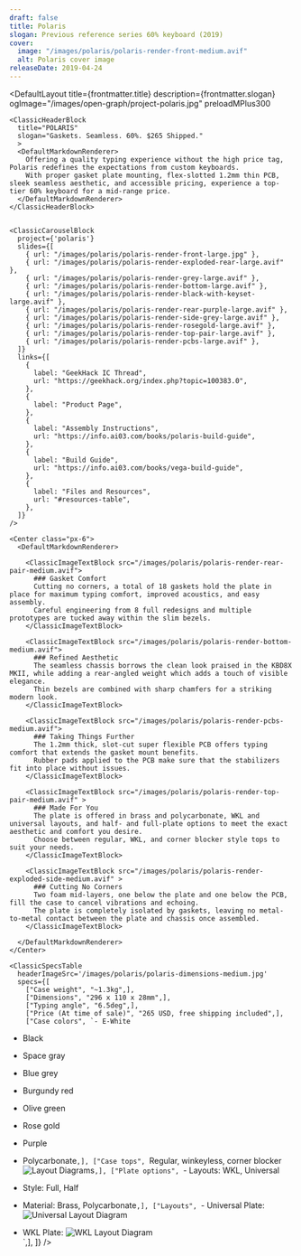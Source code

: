 ```yaml
---
draft: false
title: Polaris
slogan: Previous reference series 60% keyboard (2019) 
cover:
  image: "/images/polaris/polaris-render-front-medium.avif"
  alt: Polaris cover image
releaseDate: 2019-04-24
---
```


<DefaultLayout 
  title={frontmatter.title} 
  description={frontmatter.slogan}
  ogImage="/images/open-graph/project-polaris.jpg"
  preloadMPlus300
>

  <ClassicBlurredHeader src={frontmatter.cover.image} />

  <div class="container mx-auto">

    <ClassicHeaderBlock 
      title="POLARIS"
      slogan="Gaskets. Seamless. 60%. $265 Shipped."
      >
      <DefaultMarkdownRenderer>
        Offering a quality typing experience without the high price tag, Polaris redefines the expectations from custom keyboards.  
        With proper gasket plate mounting, flex-slotted 1.2mm thin PCB, sleek seamless aesthetic, and accessible pricing, experience a top-tier 60% keyboard for a mid-range price.
      </DefaultMarkdownRenderer>
    </ClassicHeaderBlock>


    <ClassicCarouselBlock 
      project={'polaris'} 
      slides={[
        { url: "/images/polaris/polaris-render-front-large.jpg" },
        { url: "/images/polaris/polaris-render-exploded-rear-large.avif" },
        { url: "/images/polaris/polaris-render-grey-large.avif" },
        { url: "/images/polaris/polaris-render-bottom-large.avif" },
        { url: "/images/polaris/polaris-render-black-with-keyset-large.avif" },
        { url: "/images/polaris/polaris-render-rear-purple-large.avif" },
        { url: "/images/polaris/polaris-render-side-grey-large.avif" },
        { url: "/images/polaris/polaris-render-rosegold-large.avif" },
        { url: "/images/polaris/polaris-render-top-pair-large.avif" },
        { url: "/images/polaris/polaris-render-pcbs-large.avif" },
      ]} 
      links={[
        {
          label: "GeekHack IC Thread",
          url: "https://geekhack.org/index.php?topic=100383.0",
        },
        {
          label: "Product Page",
        },
        {
          label: "Assembly Instructions",
          url: "https://info.ai03.com/books/polaris-build-guide",
        },
        {
          label: "Build Guide",
          url: "https://info.ai03.com/books/vega-build-guide",
        },
        {
          label: "Files and Resources",
          url: "#resources-table",
        },
      ]}
    />

    <Center class="px-6">
      <DefaultMarkdownRenderer>

        <ClassicImageTextBlock src="/images/polaris/polaris-render-rear-pair-medium.avif">
          ### Gasket Comfort
          Cutting no corners, a total of 18 gaskets hold the plate in place for maximum typing comfort, improved acoustics, and easy assembly.
          Careful engineering from 8 full redesigns and multiple prototypes are tucked away within the slim bezels.
        </ClassicImageTextBlock>

        <ClassicImageTextBlock src="/images/polaris/polaris-render-bottom-medium.avif">
          ### Refined Aesthetic
          The seamless chassis borrows the clean look praised in the KBD8X MKII, while adding a rear-angled weight which adds a touch of visible elegance.  
          Thin bezels are combined with sharp chamfers for a striking modern look.
        </ClassicImageTextBlock> 

        <ClassicImageTextBlock src="/images/polaris/polaris-render-pcbs-medium.avif">
          ### Taking Things Further
          The 1.2mm thick, slot-cut super flexible PCB offers typing comfort that extends the gasket mount benefits.  
          Rubber pads applied to the PCB make sure that the stabilizers fit into place without issues.
        </ClassicImageTextBlock> 

        <ClassicImageTextBlock src="/images/polaris/polaris-render-top-pair-medium.avif" >
          ### Made For You
          The plate is offered in brass and polycarbonate, WKL and universal layouts, and half- and full-plate options to meet the exact aesthetic and comfort you desire.  
          Choose between regular, WKL, and corner blocker style tops to suit your needs.
        </ClassicImageTextBlock>

        <ClassicImageTextBlock src="/images/polaris/polaris-render-exploded-side-medium.avif" >
          ### Cutting No Corners
          Two foam mid-layers, one below the plate and one below the PCB, fill the case to cancel vibrations and echoing.  
          The plate is completely isolated by gaskets, leaving no metal-to-metal contact between the plate and chassis once assembled.
        </ClassicImageTextBlock>

      </DefaultMarkdownRenderer>
    </Center>

    <ClassicSpecsTable 
      headerImageSrc='/images/polaris/polaris-dimensions-medium.jpg' 
      specs={[
        ["Case weight", "~1.3kg",],
        ["Dimensions", "296 x 110 x 28mm",],
        ["Typing angle", "6.5deg",],
        ["Price (At time of sale)", "265 USD, free shipping included",],
        ["Case colors", `- E-White
- Black
- Space gray
- Blue grey
- Burgundy red
- Olive green
- Rose gold
- Purple
- Polycarbonate`,],
        ["Case tops", `Regular, winkeyless, corner blocker  
![Layout Diagrams](/images/polaris/polaris-tops-diagram-medium.jpg)`,],
        ["Plate options", `- Layouts: WKL, Universal
- Style: Full, Half
- Material: Brass, Polycarbonate`,],
        ["Layouts", `- Universal Plate:
![Universal Layout Diagram](/images/polaris/polaris-layout-diagram-universal-medium.avif)  
- WKL Plate:
![WKL Layout Diagram](/images/polaris/polaris-layout-diagram-wkl-medium.jpg)  
`,],
    ]} />

    <ClassicResourcesTable project='vega' />

  </div>

</DefaultLayout>